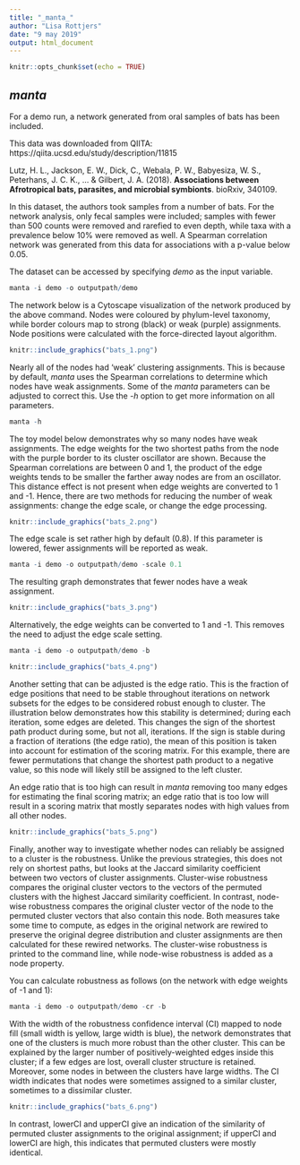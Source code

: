 ```yaml
---
title: "_manta_"
author: "Lisa Rottjers"
date: "9 may 2019"
output: html_document
---
```


```r
knitr::opts_chunk$set(echo = TRUE)
```

## _manta_

For a demo run, a network generated from oral samples of bats has been included.

This data was downloaded from QIITA: https://qiita.ucsd.edu/study/description/11815

Lutz, H. L., Jackson, E. W., Dick, C., Webala, P. W., Babyesiza, W. S., Peterhans, J. C. K., ... & Gilbert, J. A. (2018). __Associations between Afrotropical bats, parasites, and microbial symbionts__. bioRxiv, 340109.

In this dataset, the authors took samples from a number of bats. For the network analysis, only fecal samples were included; samples with fewer than 500 counts were removed and rarefied to even depth, while taxa with a prevalence below 10% were removed as well. A Spearman correlation network was generated from this data for associations with a p-value below 0.05. 

The dataset can be accessed by specifying _demo_ as the input variable. 

```r
manta -i demo -o outputpath/demo
```

The network below is a Cytoscape visualization of the network produced by the above command. Nodes were coloured by phylum-level taxonomy, while border colours map to strong (black) or weak (purple) assignments. Node positions were calculated with the force-directed layout algorithm. 

```r
knitr::include_graphics("bats_1.png")
```

Nearly all of the nodes had 'weak' clustering assignments. This is because by default, _manta_ uses the Spearman correlations to determine which nodes have weak assignments. Some of the _manta_ parameters can be adjusted to correct this. Use the _-h_ option to get more information on all parameters. 

```r
manta -h
```

The toy model below demonstrates why so many nodes have weak assignments. The edge weights for the two shortest paths from the node with the purple border to its cluster oscillator are shown. Because the Spearman correlations are between 0 and 1, the product of the edge weights tends to be smaller the farther away nodes are from an oscillator. This distance effect is not present when edge weights are converted to 1 and -1. Hence, there are two methods for reducing the number of weak assignments: change the edge scale, or change the edge processing. 

```r
knitr::include_graphics("bats_2.png")
```

The edge scale is set rather high by default (0.8). If this parameter is lowered, fewer assignments will be reported as weak. 
```r
manta -i demo -o outputpath/demo -scale 0.1
```

The resulting graph demonstrates that fewer nodes have a weak assignment. 

```r
knitr::include_graphics("bats_3.png")
```

Alternatively, the edge weights can be converted to 1 and -1. This removes the need to adjust the edge scale setting. 
```r
manta -i demo -o outputpath/demo -b 
```
```r
knitr::include_graphics("bats_4.png")
```

Another setting that can be adjusted is the edge ratio. This is the fraction of edge positions that need to be stable throughout iterations on network subsets for the edges to be considered robust enough to cluster. The illustration below demonstrates how this stability is determined; during each iteration, some edges are deleted. This changes the sign of the shortest path product during some, but not all, iterations. If the sign is stable during a fraction of iterations (the edge ratio), the mean of this position is taken into account for estimation of the scoring matrix. For this example, there are fewer permutations that change the shortest path product to a negative value, so this node will likely still be assigned to the left cluster. 

An edge ratio that is too high can result in _manta_ removing too many edges for estimating the final scoring matrix; an edge ratio that is too low will result in a scoring matrix that mostly separates nodes with high values from all other nodes. 

```r
knitr::include_graphics("bats_5.png")
```

Finally, another way to investigate whether nodes can reliably be assigned to a cluster is the robustness. Unlike the previous strategies, this does not rely on shortest paths, but looks at the Jaccard similarity coefficient between two vectors of cluster assignments. Cluster-wise robustness compares the original cluster vectors to the vectors of the permuted clusters with the highest Jaccard similarity coefficient. In contrast, node-wise robustness compares the original cluster vector of the node to the permuted cluster vectors that also contain this node. Both measures take some time to compute, as edges in the original network are rewired to preserve the original degree distribution and cluster assignments are then calculated for these rewired networks. The cluster-wise robustness is printed to the command line, while node-wise robustness is added as a node property. 

You can calculate robustness as follows (on the network with edge weights of -1 and 1):
```r
manta -i demo -o outputpath/demo -cr -b
```

With the width of the robustness confidence interval (CI) mapped to node fill (small width is yellow, large width is blue), the network demonstrates that one of the clusters is much more robust than the other cluster. This can be explained by the larger number of positively-weighted edges inside this cluster; if a few edges are lost, overall cluster structure is retained. Moreover, some nodes in between the clusters have large widths. The CI width indicates that nodes were sometimes assigned to a similar cluster, sometimes to a dissimilar cluster. 

```r
knitr::include_graphics("bats_6.png")
```

In contrast, lowerCI and upperCI give an indication of the similarity of permuted cluster assignments to the original assignment; if upperCI and lowerCI are high, this indicates that permuted clusters were mostly identical. 